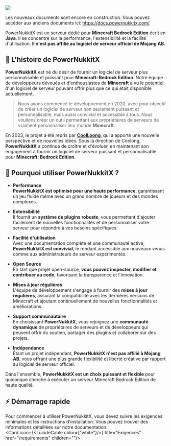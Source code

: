 
![](/img/PowerNukkitX.png)

<Callout type="warning">Les nouveaux documents sont encore en construction. Vous pouvez accéder aux anciens documents ici: https://docs.powernukkitx.com/</Callout>

PowerNukkitX est un serveur dédié pour **Minecraft Bedrock Edition** écrit en **Java**. Il se concentre sur la performance, l'extensibilité et la facilité d'utilisation. **Il n'est pas affilié au logiciel de serveur officiel de Mojang AB.**

## 📕 L'histoire de **PowerNukkitX**

**PowerNukkitX** est né du désir de fournir un logiciel de serveur plus personnalisable et puissant pour **Minecraft: Bedrock Edition**. Notre équipe de développeurs dévoués et d'enthousiastes de **Minecraft** a vu le potentiel d'un logiciel de serveur pouvant offrir plus que ce qui était disponible actuellement.

> Nous avons commencé le développement en 2020, avec pour objectif de créer un logiciel de serveur non seulement puissant et personnalisable, mais aussi convivial et accessible à tous. Nous voulions créer un outil permettant aux propriétaires de serveurs de vraiment personnaliser leur monde **Minecraft**.

En 2023, le projet a été repris par **[CoolLoong](https://github.com/CoolLoong)**, qui a apporté une nouvelle perspective et de nouvelles idées. Sous la direction de Coolong, **PowerNukkitX** a continué de croître et d'évoluer, en maintenant son engagement à fournir un logiciel de serveur puissant et personnalisable pour **Minecraft: Bedrock Edition**.

## 🐲 Pourquoi utiliser PowerNukkitX ?

- **Performance**<br/> **PowerNukkitX est optimisé pour une haute performance**, garantissant un jeu fluide même avec un grand nombre de joueurs et des mondes complexes.

- **Extensibilité**<br/> Il fournit un **système de plugins robuste**, vous permettant d'ajouter facilement de nouvelles fonctionnalités et de personnaliser votre serveur pour répondre à vos besoins spécifiques.

- **Facilité d'utilisation**<br/> Avec une documentation complète et une communauté active, **PowerNukkitX est convivial**, le rendant accessible aux nouveaux venus comme aux administrateurs de serveur expérimentés.

- **Open Source**<br/> En tant que projet open-source, **vous pouvez inspecter, modifier et contribuer au code**, favorisant la transparence et l'innovation.

- **Mises à jour régulières**<br/> L'équipe de développement s'engage à fournir des **mises à jour régulières**, assurant la compatibilité avec les dernières versions de Minecraft et ajoutant continuellement de nouvelles fonctionnalités et améliorations.

- **Support communautaire**<br/> En choisissant **PowerNukkitX**, vous rejoignez une **communauté dynamique** de propriétaires de serveurs et de développeurs qui peuvent offrir du soutien, partager des plugins et collaborer sur des projets.

- **Indépendance**<br/> Étant un projet indépendant, **PowerNukkitX n'est pas affilié à Mojang AB**, vous offrant une plus grande flexibilité et liberté créative par rapport au logiciel de serveur officiel.

Dans l'ensemble, **PowerNukkitX est un choix puissant et flexible** pour quiconque cherche à exécuter un serveur Minecraft Bedrock Edition de haute qualité.

## ⚡ Démarrage rapide

Pour commencer à utiliser PowerNukkitX, vous devez suivre les <a>exigences minimales</a> et les instructions d'installation. Vous pouvez trouver des informations détaillées sur notre documentation.
<br/>
<Card icon={<LucideCable color={"white"}/>} title="Exigences" href="/requirements" children=""/>
